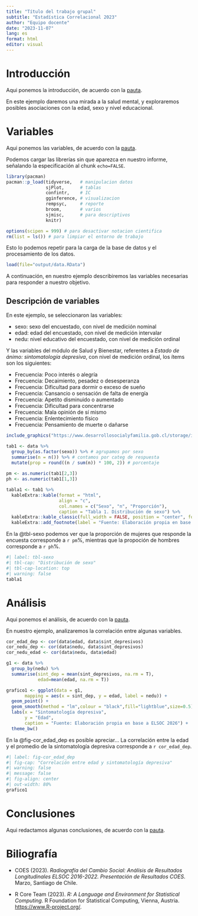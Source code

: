 ```yaml
---
title: "Título del trabajo grupal"
subtitle: "Estadística Correlacional 2023"
author: "Equipo docente"
date: "2023-11-07"
lang: es
format: html
editor: visual
---
```


# Introducción

Aqui ponemos la introducción, de acuerdo con la [pauta](https://correlacional.netlify.app/trabajos).

En este ejemplo daremos una mirada a la salud mental, y exploraremos posibles asociaciones con la edad, sexo y nivel educacional.

# Variables

Aqui ponemos las variables, de acuerdo con la [pauta](https://correlacional.netlify.app/trabajos).

Podemos cargar las librerías sin que aparezca en nuestro informe, señalando la especificación al chunk `echo=FALSE`.

```r
library(pacman)
pacman::p_load(tidyverse,   # manipulacion datos
               sjPlot,      # tablas
               confintr,    # IC
               gginference, # visualizacion 
               rempsyc,     # reporte
               broom,       # varios
               sjmisc,      # para descriptivos 
               knitr)            

options(scipen = 999) # para desactivar notacion cientifica
rm(list = ls()) # para limpiar el entorno de trabajo
```

Esto lo podemos repetir para la carga de la base de datos y el procesamiento de los datos.

```r
load(file="output/data.RData")
```

A continuación, en nuestro ejemplo describiremos las variables necesarias para responder a nuestro objetivo.

## Descripción de variables

En este ejemplo, se seleccionaron las variables:

-   sexo: sexo del encuestado, con nivel de medición nominal
-   edad: edad del encuestado, con nivel de medición intervalar
-   nedu: nivel educativo del encuestado, con nivel de medición ordinal

Y las variables del módulo de Salud y Bienestar, referentes a *Estado de ánimo: sintomatología depresiva*, con nivel de medición ordinal, los ítems son los siguientes:

-   Frecuencia: Poco interés o alegría
-   Frecuencia: Decaimiento, pesadez o desesperanza
-   Frecuencia: Dificultad para dormir o exceso de sueño
-   Frecuencia: Cansancio o sensación de falta de energía
-   Frecuencia: Apetito disminuido o aumentado
-   Frecuencia: Dificultad para concentrarse
-   Frecuencia: Mala opinión de sí mismo
-   Frecuencia: Enlentecimiento físico
-   Frecuencia: Pensamiento de muerte o dañarse

```r
include_graphics("https://www.desarrollosocialyfamilia.gob.cl/storage/image/banner-saludmental.png")
```

```r
tab1 <- data %>%
  group_by(as.factor(sexo)) %>% # agrupamos por sexo
  summarise(n = n()) %>% # contamos por categ de respuesta
  mutate(prop = round((n / sum(n)) * 100, 2)) # porcentaje
 
pm <- as.numeric(tab1[2,3])
ph <- as.numeric(tab1[1,3])

tabla1 <- tab1 %>% 
  kableExtra::kable(format = "html",
                    align = "c",
                    col.names = c("Sexo", "n", "Proporción"),
                    caption = "Tabla 1. Distribución de sexo") %>% 
  kableExtra::kable_classic(full_width = FALSE, position = "center", font_size = 14) %>% 
  kableExtra::add_footnote(label = "Fuente: Elaboración propia en base a ELSOC 2016.")
```

En la @tbl-sexo podemos ver que la proporción de mujeres que responde la encuesta corresponde a `r pm`%, mientras que la propoción de hombres corresponde a `r ph`%.

```r
#| label: tbl-sexo
#| tbl-cap: "Distribución de sexo"
#| tbl-cap-location: top
#| warning: false
tabla1
```

# Análisis

Aqui ponemos el análisis, de acuerdo con la [pauta](https://correlacional.netlify.app/trabajos).

En nuestro ejemplo, analizaremos la correlación entre algunas variables.

```r
cor_edad_dep <- cor(data$edad, data$sint_depresivos)
cor_nedu_dep <- cor(data$nedu, data$sint_depresivos)
cor_nedu_edad <- cor(data$nedu, data$edad)
```

```r
g1 <- data %>% 
  group_by(nedu) %>% 
  summarise(sint_dep = mean(sint_depresivos, na.rm = T),
            edad=mean(edad, na.rm = T))

grafico1 <- ggplot(data = g1,
       mapping = aes(x = sint_dep, y = edad, label = nedu)) +
  geom_point() +
  geom_smooth(method = "lm",colour = "black",fill="lightblue",size=0.5) + 
  labs(x = "Sintomatología depresiva",
       y = "Edad",
       caption = "Fuente: Elaboración propia en base a ELSOC 2026") +
  theme_bw()

```

En la @fig-cor_edad_dep es posible apreciar... La correlación entre la edad y el promedio de la sintomatología depresiva corresponde a `r cor_edad_dep`.

```r
#| label: fig-cor_edad_dep
#| fig-cap: "Correlación entre edad y sintomatología depresiva"
#| warning: false
#| message: false
#| fig-align: center
#| out-width: 80%
grafico1
```

# Conclusiones

Aqui redactamos algunas conclusiones, de acuerdo con la [pauta](https://correlacional.netlify.app/trabajos).

# Biliografía

-   COES (2023). *Radiografía del Cambio Social: Análisis de Resultados Longitudinales ELSOC 2016-2022. Presentación de Resultados COES*. Marzo, Santiago de Chile.

-   R Core Team (2023). *R: A Language and Environment for Statistical Computing*. R Foundation for Statistical Computing, Vienna, Austria. <https://www.R-project.org/>.